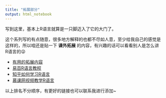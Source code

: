 ```yaml
---
title: "拓展部分"
output: html_notebook
---
```


写到这里，基本上R语言就算是一只脚迈入了它的大门了。

这个系列写的有点随意，很多地方解释的也都不尽如人意，至少给我自己的感觉是这样的，所以咱还是贴一下 **课外拓展** 的内容，有兴趣的话可以看看别人是怎么讲R语言的😜

- [有用的拓展内容](https://www.w3cschool.cn/r/r_useful_resources.html)
- [易百R语言教程](https://www.yiibai.com/r/r_packages.html)
- [知乎如何学习R语言](https://www.zhihu.com/question/21654166)
- [慕课网视频教学R语言](https://www.imooc.com/learn/446)

以上排名不分顺序，有更好的链接也可以联系我进行添加~